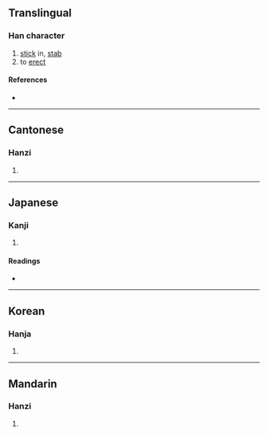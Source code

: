 {{character info/new}}
==Translingual==

===Han character===
{{Han char|rn=9|rad=人|as=08|sn=10|four=25207|canj=OJLN|ids=⿰亻事}}

# [[stick]] in, [[stab]]
# to [[erect]]

====References====
* {{Han ref|kx=0109.120|dkj=00802|dj=0232.100|hdz=10172.050|uh=5033|ud=20531|bh=D0D1|bd=53457}}

----

==Cantonese==

===Hanzi===
{{yue-hanzi|jyut=[[si6]], [[zi3]]|y=si6, ji3}}

# {{defn|lang=yue|sort=人08}}

----

==Japanese==

===Kanji===
{{ja-kanji|grade=|rs=人08}}

# {{defn|lang=ja|sort=人08}}

====Readings====
* {{ja-readings|on=[[し]] (shi)|kun=[[さす]] (sasu), [[さしこむ]] (sashikomu)}}

----

==Korean==

===Hanja===
{{ko-hanja|hangeul=사|rv=sa|mr=sa}}

# {{defn|lang=ko|sort=人08}}

----

==Mandarin==

===Hanzi===
{{cmn-hanzi|pin=[[zì]] ([[zi4]])|wg=tzu<sup>4</sup>}}

# {{defn|lang=cmn|sort=人08}}